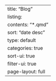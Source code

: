 ---
title: "Blog"
listing:
  contents: "*.qmd"
  sort: "date desc"
  type: default
  categories: true
  sort-ui: true
  filter-ui: true
page-layout: full
---